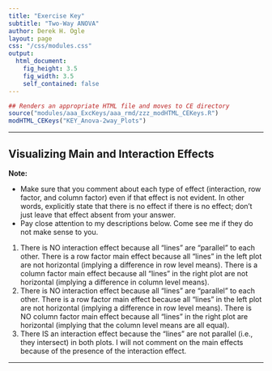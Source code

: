 ```yaml
---
title: "Exercise Key"
subtitle: "Two-Way ANOVA"
author: Derek H. Ogle
layout: page
css: "/css/modules.css"
output:
  html_document:
    fig_height: 3.5
    fig_width: 3.5
    self_contained: false
---
```


```r
## Renders an appropriate HTML file and moves to CE directory
source("modules/aaa_ExcKeys/aaa_rmd/zzz_modHTML_CEKeys.R")
modHTML_CEKeys("KEY_Anova-2way_Plots")
```

----

## Visualizing Main and Interaction Effects

<div class="alert alert-warning">
<strong>Note:</strong> 
<ul>
<li>Make sure that you comment about each type of effect (interaction, row factor,  and column factor) even if that effect is not evident.  In other words, explicitly state that there is no effect if there is no effect; don't just leave that effect absent from your answer.</li>
<li>Pay close attention to my descriptions below. Come see me if they do not make sense to you.</li>
</ul>
</div>

1. There is NO interaction effect because all "lines" are "parallel" to each other.  There is a row factor main effect because all "lines" in the left plot are not horizontal (implying a difference in row level means).  There is a column factor main effect because all "lines" in the right plot are not horizontal (implying a difference in column level means).
1. There is NO interaction effect because all "lines" are "parallel" to each other.  There is a row factor main effect because all "lines" in the left plot are not horizontal (implying a difference in row level means).  There is NO column factor main effect because all "lines" in the right plot are horizontal (implying that the column level means are all equal).
1. There IS an interaction effect because the "lines" are not parallel (i.e., they intersect) in both plots.  I will not comment on the main effects because of the presence of the interaction effect.

----
